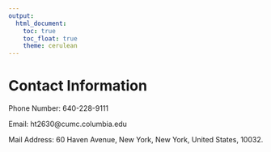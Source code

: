 ```yaml
---
output: 
  html_document:
    toc: true
    toc_float: true
    theme: cerulean
---
```


# Contact Information

Phone Number: 640-228-9111

Email: ht2630@cumc.columbia.edu

Mail Address: 60 Haven Avenue, New York, New York, United States, 10032.